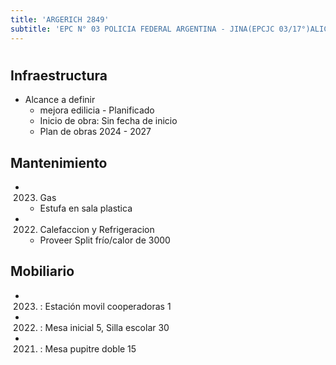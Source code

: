```yaml
---
title: 'ARGERICH 2849'
subtitle: 'EPC N° 03 POLICIA FEDERAL ARGENTINA - JINA(EPCJC 03/17°)ALICIA MOREAU DE JUSTO'
---
```


#
## Infraestructura

* Alcance a definir 
    + mejora edilicia - Planificado 
    + Inicio de obra: Sin fecha de inicio 
    + Plan de obras 2024 - 2027 






## Mantenimiento

*  (2023) Gas 
    + Estufa en sala plastica

*  (2022) Calefaccion y Refrigeracion 
    + Proveer Split frío/calor de 3000





## Mobiliario

*  (2023) : Estación movil cooperadoras 1 

*  (2022) : Mesa inicial 5, Silla escolar 30 

*  (2021) : Mesa pupitre doble 15 



